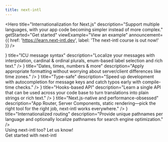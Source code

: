 ```yaml
---
title: next-intl
---
```



<div className="bg-slate-50 dark:bg-gray-900">

<Hero
  title="Internationalization for Next.js"
  description="Support multiple languages, with your app code becoming simpler instead of more complex."
  getStarted="Get started"
  viewExample="View an example"
  announcement={{
    href: 'https://learn.next-intl.dev',
    label: 'The next-intl course is out now!'
  }}
/>
<PartnerBanner intro="Presented by" />

<Section
  title="Batteries included, minimalistic API"
  description="Internationalization (i18n) is an essential part of the user experience, therefore next‑intl gives you all the parts you need to get language nuances right."
>
  <div className="grid grid-cols-1 lg:grid-cols-2 gap-6 xl:gap-20">
    <FeaturePanel
      code={<CodeSnippets.icu />}
      title="ICU message syntax"
      description="Localize your messages with interpolation, cardinal & ordinal plurals, enum-based label selection and rich text."
    />
    <FeaturePanel
      code={<CodeSnippets.datesTimesNumbers />}
      title="Dates, times, numbers & more"
      description="Apply appropriate formatting without worrying about server/client differences like time zones."
    />
    <FeaturePanel
      code={<CodeSnippets.typeSafe />}
      title="Type-safe"
      description="Speed up development with autocompletion for message keys and catch typos early with compile-time checks."
    />
    <FeaturePanel
      code={<CodeSnippets.hooks />}
      title="Hooks-based API"
      description="Learn a single API that can be used across your code base to turn translations into plain strings or rich text."
    />
    <FeaturePanel
      code={<CodeSnippets.buildOutput />}
      title="Next.js-native and performance-obsessed"
      description="App Router, Server Components, static rendering—pick the right tool for the right job, next-intl works everywhere."
    />
    <FeaturePanel
      code={<CodeSnippets.routing />}
      title="Internationalized routing"
      description="Provide unique pathnames per language and optionally localize pathnames for search engine optimization."
    />
  </div>
</Section>
<Section title="Trusted by the Next.js community" description="Powering localized web experiences from marketing sites to e-commerce portals and sophisticated apps, next-intl ensures your users will be as happy as the developers building them.">
  <div className="grid grid-cols-1 lg:grid-cols-3 gap-6 lg:gap-20">
    <UserTestimonial
      featured
      userName="Claudio Wunder"
      position="Cross Project Council at OpenJS Foundation"
      quote="We love next-intl. We've adopted it on the Node.js website along with Next.js' App Router. From all the i18n solutions out there for React and Next.js, so far the API and the design of next-intl has definitely become my favorite."
      portraitUrl="/user-claudio-wunder.jpeg"
      href="https://nodejs.org"
      bgUrlBright="/testimonial-bg-nodejs-bright.png"
      bgUrlDark="/testimonial-bg-nodejs-dark.png"
      linkTitle="Node.js"
    />
    <UserTestimonial
      userName="Cali Castle"
      position="Founder & CEO of Zolplay"
      quote="I think next-intl should become a Next.js first-class citizen at some point, it’s just brilliant and simple to use."
      portraitUrl="/user-cali-castle.png"
      href="https://zolplay.com"
      linkTitle="Zolplay"
    />
    <UserTestimonial
      userName="Colin Sidoti"
      position="Co-founder & CEO of Clerk"
      quote="Interop with next-intl was a design requirement."
      portraitUrl="/user-colin-sidoti.jpg"
      href="https://clerk.com/"
      linkTitle="Clerk"
    />
    <UserTestimonial
      featured
      userName="Kieran McHugh"
      position="Founder & CEO of Daybridge"
      quote="We were initially worried that adding support for multiple languages to our app would add overwhelming complexity, but next-intl genuinely made the process so much smoother than we expected. We've been able to build a calendar that can feel like home for millions more people around the world."
      portraitUrl="/user-kieran-mchugh.jpg"
      href="https://www.daybridge.com"
      bgUrlBright="/testimonial-bg-daybridge-bright.png"
      bgUrlDark="/testimonial-bg-daybridge-dark.png"
      blendModeDark="multiply"
      linkTitle="Daybridge"
    />
    <UserTestimonial
      userName="Dawid Gaweł"
      position="Frontend Engineer at Todoist"
      featured
      quote="We deeply care about internationalization. Our websites, apps, and materials are translated to almost 20 languages. Thanks a ton for working on this project!"
      portraitUrl="/user-dawid-gawel.jpeg"
      href="https://todoist.com"
      linkTitle="Todoist"
      blendModeDark="multiply"
      bgUrlBright="/testimonial-bg-todoist-bright.png"
      bgUrlDark="/testimonial-bg-todoist-dark.png"
    />
    <UserTestimonial
      className="lg:-mt-16"
      userName="Alvar Lagerlöf"
      position="Senior Frontend Developer at Motatos"
      quote="It's a great tool. We're using it now for our App Router rollout."
      portraitUrl="/user-alvar-lagerlof.jpeg"
      href="https://www.motatos.com/"
      linkTitle="Motatos"
    />
    <UserTestimonial
      className="lg:-mt-16"
      userName="Jökull Solberg"
      position="CTO of Trip to Japan"
      quote="Amazing work on this library, launching our site today."
      portraitUrl="/user-jokull-solberg.jpeg"
      href="https://www.triptojapan.com/"
      linkTitle="Trip to Japan"
    />
    <UserTestimonial
      userName="Lachlan Campbell"
      position="Web designer-developer at Watershed"
      featured
      quote="We're using next-intl on watershed.com! It's running entirely on App Router, using the Client Components version."
      portraitUrl="/user-lachlan-campbell.jpeg"
      href="https://watershed.com/"
      linkTitle="Watershed"
      blendModeDark="multiply"
      bgUrlBright="/testimonial-bg-watershed-bright.png"
      bgUrlDark="/testimonial-bg-watershed-dark.png"
    />
  </div>
  <div className="mt-10 lg:mt-24 text-sm lg:ml-6 text-slate-600 dark:text-slate-400">
    Using next-intl too? <Link target="_blank" href="https://github.com/amannn/next-intl/issues/138">Let us know!</Link>
  </div>
</Section>
<div className="text-center pb-10 -mt-10">
  <div className="py-60 relative">
    <GetStartedBackground />
    <div className='relative'>
      <LinkButton size='lg' href="/docs/getting-started">Get started with next-intl</LinkButton>
    </div>
  </div>
</div>
</div>
